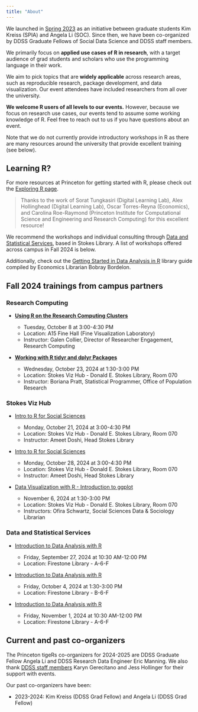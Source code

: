 ```yaml
---
title: "About"
---
```


We launched in [Spring 2023](https://princeton-r-group.github.io/events.html#spring-2023) as an initiative between graduate students Kim Kreiss (SPIA) and Angela Li (SOC). Since then, we have been co-organized by DDSS Graduate Fellows of Social Data Science and DDSS staff members.

We primarily focus on **applied use cases of R in research**, with a target audience of grad students and scholars who use the programming language in their work.

We aim to pick topics that are **widely applicable** across research areas, such as reproducible research, package development, and data visualization. Our event attendees have included researchers from all over the university.

**We welcome R users of all levels to our events.** However, because we focus on research use cases, our events tend to assume some working knowledge of R. Feel free to reach out to us if you have questions about an event.

Note that we do not currently provide introductory workshops in R as there are many resources around the university that provide excellent training (see below).

## Learning R?

For more resources at Princeton for getting started with R, please check out the [Exploring R page](https://exploringr.princeton.edu/).

> Thanks to the work of Sorat Tungkasiri (Digital Learning Lab), Alex Hollinghead (Digital Learning Lab), Oscar Torres-Reyna (Economics), and Carolina Roe-Raymond (Princeton Institute for Computational Science and Engineering and Research Computing) for this excellent resource!

We recommend the workshops and individual consulting through [Data and Statistical Services](https://library.princeton.edu/services/data-and-statistical-services), based in Stokes Library. A list of workshops offered across campus in Fall 2024 is below.

Additionally, check out the [Getting Started in Data Analysis in R](https://libguides.princeton.edu/dss/R) library guide compiled by Economics Librarian Bobray Bordelon.

## Fall 2024 trainings from campus partners

### Research Computing

-   [**Using R on the Research Computing Clusters**](https://my.princeton.edu/click?email_links_id=50959&member_id=14727542)

    -   Tuesday, October 8 at 3:00-4:30 PM
    -   Location: A15 Fine Hall (Fine Visualization Laboratory)
    -   Instructor: Galen Collier, Director of Researcher Engagement, Research Computing

-   [**Working with R tidyr and dplyr Packages**](https://libcal.princeton.edu/calendar/events/Rtidyversef2024)

    -   Wednesday, October 23, 2024 at 1:30-3:00 PM
    -   Location: Stokes Viz Hub - Donald E. Stokes Library, Room 070
    -   Instructor: Boriana Pratt, Statistical Programmer, Office of Population Research

### Stokes Viz Hub

-   [Intro to R for Social Sciences](https://libcal.princeton.edu/calendar/events/Rintroaf2024)

    -   Monday, October 21, 2024 at 3:00-4:30 PM
    -   Location: Stokes Viz Hub - Donald E. Stokes Library, Room 070
    -   Instructor: Ameet Doshi, Head Stokes Library

-   [Intro to R for Social Sciences](https://libcal.princeton.edu/calendar/events/Rintrobf2024)

    -   Monday, October 28, 2024 at 3:00-4:30 PM
    -   Location: Stokes Viz Hub - Donald E. Stokes Library, Room 070
    -   Instructor: Ameet Doshi, Head Stokes Library

-   [Data Visualization with R - Introduction to ggplot](https://libcal.princeton.edu/calendar/events/Rggplotf2024)

    -   November 6, 2024 at 1:30-3:00 PM
    -   Location: Stokes Viz Hub - Donald E. Stokes Library, Room 070
    -   Instructors: Ofira Schwartz, Social Sciences Data & Sociology Librarian

### Data and Statistical Services

-   [Introduction to Data Analysis with R](https://libcal.princeton.edu/event/12987209)

    -   Friday, September 27, 2024 at 10:30 AM-12:00 PM
    -   Location: Firestone Library - A-6-F

-   [Introduction to Data Analysis with R](https://libcal.princeton.edu/event/12987525)

    -   Friday, October 4, 2024 at 1:30-3:00 PM
    -   Location: Firestone Library - B-6-F

-   [Introduction to Data Analysis with R](https://libcal.princeton.edu/event/12987325)

    -   Friday, November 1, 2024 at 10:30 AM-12:00 PM
    -   Location: Firestone Library - A-6-F

## Current and past co-organizers

The Princeton tigeRs co-organizers for 2024-2025 are DDSS Graduate Fellow Angela Li and DDSS Research Data Engineer Eric Manning. We also thank [DDSS staff members](https://ddss.princeton.edu/staff-and-scholars) Karyn Gerecitano and Jess Hollinger for their support with events.

Our past co-organizers have been:

-   2023-2024: Kim Kreiss (DDSS Grad Fellow) and Angela Li (DDSS Grad Fellow)
